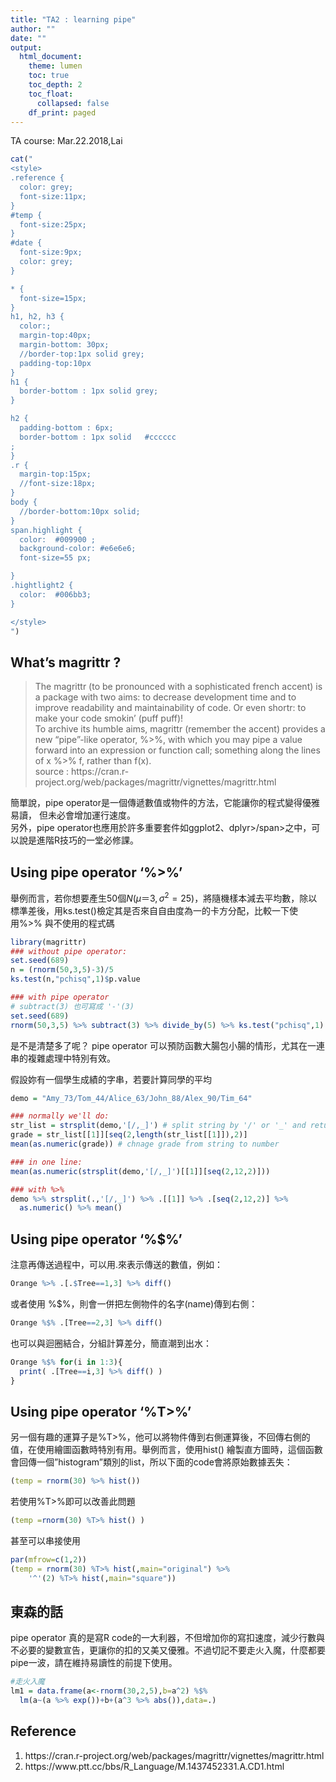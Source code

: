 ```yaml
---
title: "TA2 : learning pipe"
author: ""
date: ""
output: 
  html_document:
    theme: lumen
    toc: true
    toc_depth: 2
    toc_float: 
      collapsed: false
    df_print: paged
---
```

<div id="date">TA course: Mar.22.2018,Lai</div>

```r
cat("
<style>
.reference {
  color: grey;
  font-size:11px;
}
#temp {
  font-size:25px;
}
#date {
  font-size:9px;
  color: grey;
}

* {
  font-size=15px;
}
h1, h2, h3 {
  color:;
  margin-top:40px;
  margin-bottom: 30px;
  //border-top:1px solid grey;
  padding-top:10px
}
h1 {
  border-bottom : 1px solid grey;
}

h2 {
  padding-bottom : 6px;
  border-bottom : 1px solid   #cccccc
;
}
.r {
  margin-top:15px;
  //font-size:18px;
}
body {
  //border-bottom:10px solid;
}
span.highlight {
  color:  #009900 ;
  background-color: #e6e6e6;
  font-size=55 px;

}
.hightlight2 {
  color:  #006bb3;
}

</style>
")
```


## What's magrittr ?

>The magrittr (to be pronounced with a sophisticated french accent) is a package with two aims: to decrease development time and to improve readability and maintainability of code. Or even shortr: to make your code smokin' (puff puff)!  
To archive its humble aims, magrittr (remember the accent) provides a new “pipe”-like operator, %>%, with which you may pipe a value forward into an expression or function call; something along the lines of x %>% f, rather than f(x).  
<span class="reference">source : https://cran.r-project.org/web/packages/magrittr/vignettes/magrittr.html</span>

簡單說，pipe operator是一個傳遞數值或物件的方法，它能讓你的程式變得優雅易讀，<span class="highlight2">
但未必會增加運行速度。</span>  
另外，pipe operator也應用於許多重要套件如<span class="highlight">ggplot2</span>、<span class="highlight">dplyr>/span>之中，可以說是進階R技巧的一堂必修課。


## Using pipe operator '%>%'

舉例而言，若你想要產生50個$N(\mu＝3,\sigma^2=25)$，將隨機樣本減去平均數，除以標準差後，用<span class="highlight">ks.test()</span>檢定其是否來自自由度為一的卡方分配，比較一下使用%>% 與不使用的程式碼

```r
library(magrittr)
### without pipe operator:
set.seed(689)
n = (rnorm(50,3,5)-3)/5
ks.test(n,"pchisq",1)$p.value

### with pipe operator
# subtract(3) 也可寫成 '-'(3)
set.seed(689)
rnorm(50,3,5) %>% subtract(3) %>% divide_by(5) %>% ks.test("pchisq",1) %>% .$p.value
```

是不是清楚多了呢？ pipe operator 可以預防函數大腸包小腸的情形，尤其在一連串的複雜處理中特別有效。


假設妳有一個學生成績的字串，若要計算同學的平均

```r
demo = "Amy_73/Tom_44/Alice_63/John_88/Alex_90/Tim_64"

### normally we'll do:
str_list = strsplit(demo,'[/,_]') # split string by '/' or '_' and return list
grade = str_list[[1]][seq(2,length(str_list[[1]]),2)]
mean(as.numeric(grade)) # chnage grade from string to number

### in one line:
mean(as.numeric(strsplit(demo,'[/,_]')[[1]][seq(2,12,2)]))

### with %>%
demo %>% strsplit(.,'[/,_]') %>% .[[1]] %>% .[seq(2,12,2)] %>% 
  as.numeric() %>% mean()
```


## Using pipe operator '%$%'

注意再傳送過程中，可以用.來表示傳送的數值，例如：

```r
Orange %>% .[.$Tree==1,3] %>% diff()
```

或者使用 %$%，則會一併把左側物件的名字(name)傳到右側：

```r
Orange %$% .[Tree==2,3] %>% diff()
```


也可以與迴圈結合，分組計算差分，簡直潮到出水：
```r
Orange %$% for(i in 1:3){
  print( .[Tree==i,3] %>% diff() )
}
```

## Using pipe operator '%T>%'


另一個有趣的運算子是%T>%，他可以將物件傳到右側運算後，不回傳右側的值，在使用繪圖函數時特別有用。舉例而言，使用<span class="highlight">hist()</span> 繪製直方圖時，這個函數會回傳一個"histogram"類別的list，所以下面的code會將原始數據丟失：

```r
(temp = rnorm(30) %>% hist())
```
若使用%T>%即可以改善此問題

```r
(temp =rnorm(30) %T>% hist() )
```

甚至可以串接使用

```r
par(mfrow=c(1,2))
(temp = rnorm(30) %T>% hist(,main="original") %>% 
    '^'(2) %T>% hist(,main="square"))
```

## 東森的話

pipe operator 真的是寫R code的一大利器，不但增加你的寫扣速度，減少行數與不必要的變數宣告，更讓你的扣的又美又優雅。不過切記不要走火入魔，什麼都要pipe一波，請在維持易讀性的前提下使用。

```r
#走火入魔
lm1 = data.frame(a<-rnorm(30,2,5),b=a^2) %$%  
  lm(a~(a %>% exp())+b+(a^3 %>% abs()),data=.)

```

## Reference
1. https://cran.r-project.org/web/packages/magrittr/vignettes/magrittr.html
2. https://www.ptt.cc/bbs/R_Language/M.1437452331.A.CD1.html

<br/>
<div id="end"></div>